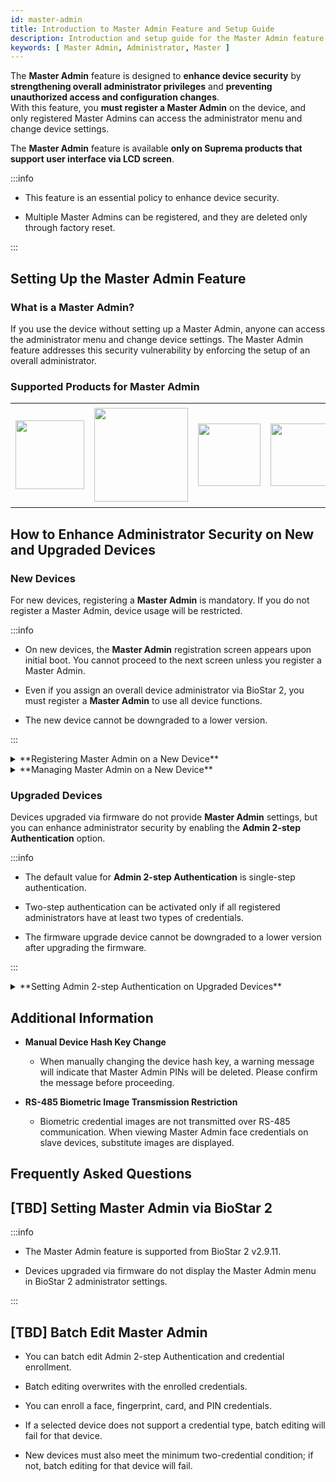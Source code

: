 ```yaml
---
id: master-admin
title: Introduction to Master Admin Feature and Setup Guide
description: Introduction and setup guide for the Master Admin feature.
keywords: [ Master Admin, Administrator, Master ]
---
```


The **Master Admin** feature is designed to **enhance device security** by **strengthening overall administrator privileges** and **preventing unauthorized access and configuration changes**.<br/>With this feature, you **must register a Master Admin** on the device, and only registered Master Admins can access the administrator menu and change device settings.

The **Master Admin** feature is available **only on Suprema products that support user interface via LCD screen**.

:::info

* This feature is an essential policy to enhance device security.

* Multiple Master Admins can be registered, and they are deleted only through factory reset.

:::

## Setting Up the Master Admin Feature

### What is a Master Admin?

If you use the device without setting up a Master Admin, anyone can access the administrator menu and change device settings. The Master Admin feature addresses this security vulnerability by enforcing the setup of an overall administrator.

### Supported Products for Master Admin

<Table className='component'>
<Tbody>
<Row className='center white'>

<Td><Image src='/img/techdochub/BioStation 3-Front.png' className='none' alone width='110px'/></Td>

<Td><Image src='/img/techdochub/BioStation 2a-front.png' className='none' alone width='150px' /></Td>

<Td><Image src='/img/techdochub/BioLite N2-Front.png' className='none' alone width='100px' /></Td>

<Td><Image src='/img/techdochub/X-Station 2-DPB-APB-Front.png' className='none' alone width='100px' /></Td>

<Td><Image src='/img/techdochub/X-Station 2-ODPB-OAPB-Front.png' className='none' alone width='100px' /></Td>

<Td><Image src='/img/techdochub/X-Station 2-QDPB-QAPB-Front.png' className='none' alone width='90px' /></Td>

</Row>
<Row className='center'>

<Td>**BioStation 3**<br/>[BS3-DB]<br/>[BS3-APWB]</Td>

<Td>**BioStation 2a**<br/>[BS2A-ODPB]<br/>[BS2A-OAPWB]</Td>

<Td>**BioLite N2**<br/>[BLN2-ODB]<br/>[BLN2-OAB]<br/>[BLN2-PAB]</Td>

<Td>**X-Station 2**<br/>[XS2-DPB]<br/>[XS2-APB]</Td>

<Td>**X-Station 2**<br/>[XS2-ODPB]<br/>[XS2-OAPB]</Td>

<Td>**X-Station 2**<br/>[XS2-QDPB]<br/>[XS2-QAPB]</Td>

</Row>
</Tbody>
</Table>

## How to Enhance Administrator Security on New and Upgraded Devices

### New Devices

For new devices, registering a **Master Admin** is mandatory. If you do not register a Master Admin, device usage will be restricted.

:::info

* On new devices, the **Master Admin** registration screen appears upon initial boot. You cannot proceed to the next screen unless you register a Master Admin.

* Even if you assign an overall device administrator via BioStar 2, you must register a **Master Admin** to use all device functions.

* The new device cannot be downgraded to a lower version.

:::

<details>
<summary>**Registering Master Admin on a New Device**</summary>

#### Registering Master Admin on a New Device

1. When you boot a new device for the first time, the **Master Admin** registration screen appears.

    <Image src='/img/techdochub/setting-master-admin-1.png' caption width='300px' />

1. To register a **Master Admin**, you must enroll at least two types of credentials. Select and enroll your preferred two credential types.

    <Image src='/img/techdochub/setting-master-admin-2.png' caption width='300px' />

    Credentials that can be enrolled for **Master Admin** are as follows:

    <Table>
      <Tbody>
      <Row>
        <Th>Credential Type</Th>
        <Th>Max Quantity</Th>
        <Th>Details</Th>
      </Row>
      <Row>
        <Td>Card</Td>
        <Td>Up to 4</Td>
        <Td>Supports CSN and Wiegand type only<br/>No duplicate enrollment within the same type</Td>
      </Row>
      <Row>
        <Td>Face</Td>
        <Td>Up to 2</Td>
        <Td>Available only on devices with the same algorithm<br/>Distinguished by IR Face and Visual Face model</Td>
      </Row>
      <Row>
        <Td>Fingerprint</Td>
        <Td>Up to 2</Td>
        <Td>No validity check provided</Td>
      </Row>
      <Row>
        <Td>PIN</Td>
        <Td>1</Td>
        <Td>Minimum 8 digits</Td>
      </Row>
      </Tbody>
    </Table>

    :::note

    **Enrollment Conditions**

    * At least two different types of credentials must be enrolled.

    * The same conditions apply to both new and upgraded devices.

    * All credentials supported by the device can be used for authentication.

    :::

1. After enrolling at least two types of credentials, press the **Complete** button to finish **Master Admin** registration.

    <Image src='/img/techdochub/setting-master-admin-3.png' caption width='300px' />

{/* :::warning

**Warning Message When Master Admin Is Not Registered**

If neither a Master Admin nor an equivalent setting is configured, a warning popup message will appear when saving settings.

<Image src='/img/techdochub/no-register-master-admin.png' alone caption />

::: */}

</details>

<details>
<summary>**Managing Master Admin on a New Device**</summary>

#### Managing Master Admin on a New Device

On new devices, you can modify **Master Admin** settings in the **Settings → Device → Master Admin** menu.

<div className='grid-container'>

<Image src='/img/techdochub/edit-master-admin-1.png' caption width='300px' />

<Image src='/img/techdochub/setting-master-admin-4.png' caption width='300px' />

</div>

</details>

### Upgraded Devices

Devices upgraded via firmware do not provide **Master Admin** settings, but you can enhance administrator security by enabling the **Admin 2-step Authentication** option.

:::info

* The default value for **Admin 2-step Authentication** is single-step authentication.

* Two-step authentication can be activated only if all registered administrators have at least two types of credentials.

* The firmware upgrade device cannot be downgraded to a lower version after upgrading the firmware.

:::

<details>
<summary>**Setting Admin 2-step Authentication on Upgraded Devices**</summary>

#### Setting Admin 2-step Authentication on Upgraded Devices{#admin-two-step-authentication}

You can activate Admin 2-step Authentication in the **Settings → Device → Admin 2-step Authentication** menu.

* The **Admin 2-step Authentication** option appears only on devices upgraded to the latest firmware.

<Image src='/img/techdochub/setting-two-step-authentication.png' caption width='300px' />

:::info

* The **Admin 2-step Authentication** option is not shown on slave devices.

* If not all administrators have at least two types of credentials, activation will fail and an error message will appear.

<Image src='/img/techdochub/error-two-step-authentication.png' caption width='300px' />

:::

:::warning

* If you activate **Admin 2-step Authentication** and then delete credentials so that all administrators have fewer than two types, you will not be able to access the administrator menu if BioStar 2 connection is also unavailable. Therefore, exercise caution when deleting administrator credentials.

:::

</details>

## Additional Information

* **Manual Device Hash Key Change**

  * When manually changing the device hash key, a warning message will indicate that Master Admin PINs will be deleted. Please confirm the message before proceeding.

* **RS-485 Biometric Image Transmission Restriction**

  * Biometric credential images are not transmitted over RS-485 communication. When viewing Master Admin face credentials on slave devices, substitute images are displayed.

## Frequently Asked Questions


<FaqsItems data={FaqData} />

## [TBD] Setting Master Admin via BioStar 2

:::info

* The Master Admin feature is supported from BioStar 2 v2.9.11.

* Devices upgraded via firmware do not display the Master Admin menu in BioStar 2 administrator settings.

:::

## [TBD] Batch Edit Master Admin

* You can batch edit Admin 2-step Authentication and credential enrollment.

* Batch editing overwrites with the enrolled credentials.

* You can enroll a face, fingerprint, card, and PIN credentials.

* If a selected device does not support a credential type, batch editing will fail for that device.

* New devices must also meet the minimum two-credential condition; if not, batch editing for that device will fail.
